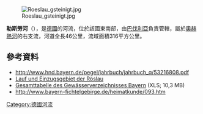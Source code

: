 {{Expand language|1=de|time=2020-11-10T11:31:36+00:00}}
{{Coord|50.098037|N|12.24849|E|display=title}}
[[Image:Roeslau_gsteinigt.jpg|right]]

'''勒斯勞河'''（{{lang-de|Röslau}}），是[[德國|德國]]的河流，位於該國東南部，由[[巴伐利亞|巴伐利亞]]負責管轄，屬於[[奧赫熱河|奧赫熱河]]的右支流，河道全長46公里，流域面積316平方公里。

==參考資料==
* http://www.hnd.bayern.de/pegel/jahrbuch/jahrbuch_q/53216808.pdf{{Dead link}}
* [http://geoportal.bayern.de/bayernatlas/?bgLayer=tk&X=5545217.53&Y=4504052.36&zoom=6&lang=de&topic=ba&catalogNodes=122 Lauf und Einzugsgebiet der Röslau] {{Wayback|url=http://geoportal.bayern.de/bayernatlas/?bgLayer=tk&X=5545217.53&Y=4504052.36&zoom=6&lang=de&topic=ba&catalogNodes=122 |date=20160304093015 }}
* [http://www.lfu.bayern.de/wasser/gewaesserverzeichnisse/doc_pic/tab_alle.xls Gesamttabelle des Gewässerverzeichnisses Bayern] {{Wayback|url=http://www.lfu.bayern.de/wasser/gewaesserverzeichnisse/doc_pic/tab_alle.xls |date=20140924040724 }} (XLS; 10,3 MB)
* http://www.bayern-fichtelgebirge.de/heimatkunde/093.htm {{Wayback|url=http://www.bayern-fichtelgebirge.de/heimatkunde/093.htm |date=20160711013926 }}

{{Germany-geo-stub}}
[[Category:德國河流|Category:德國河流]]